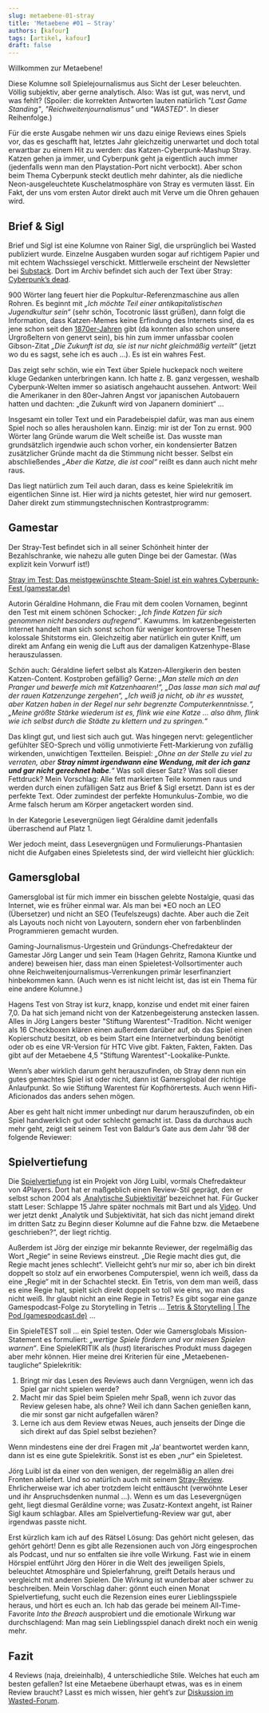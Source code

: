 ```yaml
---
slug: metaebene-01-stray
title: 'Metaebene #01 – Stray'
authors: [kafour]
tags: [artikel, kafour]
draft: false
---
```


Willkommen zur Metaebene!

Diese Kolumne soll Spielejournalismus aus Sicht der Leser beleuchten. Völlig subjektiv, aber gerne analytisch. Also: Was ist gut, was nervt, und was fehlt?
(Spoiler: die korrekten Antworten lauten natürlich *"Last Game Standing"*, *"Reichweitenjournalismus"* und *"WASTED"*. In dieser Reihenfolge.)

Für die erste Ausgabe nehmen wir uns dazu einige Reviews eines Spiels vor, das es geschafft hat, letztes Jahr gleichzeitig unerwartet und doch total erwartbar zu einem Hit zu werden: das Katzen-Cyberpunk-Mashup Stray. Katzen gehen ja immer, und Cyberpunk geht ja eigentlich auch immer (jedenfalls wenn man den Playstation-Port nicht verbockt). Aber schon beim Thema Cyberpunk steckt deutlich mehr dahinter, als die niedliche Neon-ausgeleuchtete Kuschelatmosphäre von Stray es vermuten lässt. Ein Fakt, der uns vom ersten Autor direkt auch mit Verve um die Ohren gehauen wird.

<!--truncate-->

## Brief & Sigl

Brief und Sigl ist eine Kolumne von Rainer Sigl, die ursprünglich bei Wasted publiziert wurde. Einzelne Ausgaben wurden sogar auf richtigem Papier und mit echtem Wachssiegel verschickt. Mittlerweile erscheint der Newsletter bei [Substack](https://rainersigl.substack.com/). Dort im Archiv befindet sich auch der Text über Stray: [Cyberpunk’s dead](https://rainersigl.substack.com/p/cyberpunks-dead-23-03-18).

900 Wörter lang feuert hier die Popkultur-Referenzmaschine aus allen Rohren. Es beginnt mit *„Ich möchte Teil einer antikapitalistischen Jugendkultur sein“* (sehr schön, Tocotronic lässt grüßen), dann folgt die Information, dass Katzen-Memes keine Erfindung des Internets sind, da es jene schon seit den [1870er-Jahren](https://en.wikipedia.org/wiki/Lolcat) gibt (da konnten also schon unsere Urgroßeltern von genervt sein), bis hin zum immer unfassbar coolen Gibson-Zitat *„Die Zukunft ist da, sie ist nur nicht gleichmäßig verteilt“* (jetzt wo du es sagst, sehe ich es auch …). Es ist ein wahres Fest.

Das zeigt sehr schön, wie ein Text über Spiele huckepack noch weitere kluge Gedanken unterbringen kann. Ich hatte z. B. ganz vergessen, weshalb Cyberpunk-Welten immer so asiatisch angehaucht aussehen. Antwort: Weil die Amerikaner in den 80er-Jahren Angst vor japanischen Autobauern hatten und dachten: „die Zukunft wird von Japanern dominiert“ …

Insgesamt ein toller Text und ein Paradebeispiel dafür, was man aus einem Spiel noch so alles herausholen kann. Einzig: mir ist der Ton zu ernst. 900 Wörter lang Gründe warum die Welt scheiße ist. Das wusste man grundsätzlich irgendwie auch schon vorher, ein kondensierter Batzen zusätzlicher Gründe macht da die Stimmung nicht besser. Selbst ein abschließendes *„Aber die Katze, die ist cool“* reißt es dann auch nicht mehr raus.

Das liegt natürlich zum Teil auch daran, dass es keine Spielekritik im eigentlichen Sinne ist. Hier wird ja nichts getestet, hier wird nur gemosert. Daher direkt zum stimmungstechnischen Kontrastprogramm:

## Gamestar

Der Stray-Test befindet sich in all seiner Schönheit hinter der Bezahlschranke, wie nahezu alle guten Dinge bei der Gamestar. (Was explizit kein Vorwurf ist!)

[Stray im Test: Das meistgewünschte Steam-Spiel ist ein wahres Cyberpunk-Fest (gamestar.de)](https://www.gamestar.de/artikel/stray-im-test%2C3382572.html)

Autorin Géraldine Hohmann, die Frau mit dem coolen Vornamen, beginnt den Test mit einem schönen Schocker: *„Ich finde Katzen für sich genommen nicht besonders aufregend“*. Kawumms. Im katzenbegeisterten Internet handelt man sich sonst schon für weniger kontroverse Thesen kolossale Shitstorms ein. Gleichzeitig aber natürlich ein guter Kniff, um direkt am Anfang ein wenig die Luft aus der damaligen Katzenhype-Blase herauszulassen.

Schön auch: Géraldine liefert selbst als Katzen-Allergikerin den besten Katzen-Content. Kostproben gefällig? Gerne: *„Man stelle mich an den Pranger und bewerfe mich mit Katzenhaaren!“, „Das lasse man sich mal auf der rauen Katzenzunge zergehen“,  „Ich weiß ja nicht, ob ihr es wusstet, aber Katzen haben in der Regel nur sehr begrenzte Computerkenntnisse.“, „Meine größte Stärke wiederum ist es, flink wie eine Katze … also ähm, flink wie ich selbst durch die Städte zu klettern und zu springen.“*

Das klingt gut, und liest sich auch gut. Was hingegen nervt: gelegentlicher gefühlter SEO-Sprech und völlig unmotivierte Fett-Markierung von zufällig wirkenden, unwichtigen Textteilen. Beispiel: *„Ohne an der Stelle zu viel zu verraten, aber **Stray nimmt irgendwann eine Wendung, mit der ich ganz und gar nicht gerechnet habe**.“* Was soll dieser Satz? Was soll dieser Fettdruck? Mein Vorschlag: Alle fett markierten Teile kommen raus und werden durch einen zufälligen Satz aus Brief & Sigl ersetzt. Dann ist es der perfekte Text. Oder zumindest der perfekte Homunkulus-Zombie, wo die Arme falsch herum am Körper angetackert worden sind.

In der Kategorie Lesevergnügen liegt Géraldine damit jedenfalls überraschend auf Platz 1.

Wer jedoch meint, dass Lesevergnügen und Formulierungs-Phantasien nicht die Aufgaben eines Spieletests sind, der wird vielleicht hier glücklich:

## Gamersglobal

Gamersglobal ist für mich immer ein bisschen gelebte Nostalgie, quasi das Internet, wie es früher einmal war. Als man bei \*EO noch an LEO (Übersetzer) und nicht an SEO (Teufelszeugs) dachte. Aber auch die Zeit als Layouts noch nicht von Layoutern, sondern eher von farbenblinden Programmieren gemacht wurden.

Gaming-Journalismus-Urgestein und Gründungs-Chefredakteur der Gamestar Jörg Langer und sein Team (Hagen Gehritz, Ramona Kiuntke und andere) beweisen hier, dass man einen Spieletest-Vollsortimenter auch ohne Reichweitenjournalismus-Verrenkungen primär leserfinanziert hinbekommen kann. (Auch wenn es ist nicht leicht ist, das ist ein Thema für eine andere Kolumne.)

Hagens Test von Stray ist kurz, knapp, konzise und endet mit einer fairen 7,0. Da hat sich jemand nicht von der Katzenbegeisterung anstecken lassen. Alles in Jörg Langers bester "Stiftung Warentest"-Tradition. Nicht weniger als 16 Checkboxen klären einen außerdem darüber auf, ob das Spiel einen Kopierschutz besitzt, ob es beim Start eine Internetverbindung benötigt oder ob es eine VR-Version für HTC Vive gibt. Fakten, Fakten, Fakten. Das gibt auf der Metaebene 4,5 "Stiftung Warentest"-Lookalike-Punkte.

Wenn’s aber wirklich darum geht herauszufinden, ob Stray denn nun ein gutes gemachtes Spiel ist oder nicht, dann ist Gamersglobal der richtige Anlaufpunkt. So wie Stiftung Warentest für Kopfhörertests. Auch wenn Hifi-Aficionados das anders sehen mögen.

Aber es geht halt nicht immer unbedingt nur darum herauszufinden, ob ein Spiel handwerklich gut oder schlecht gemacht ist. Dass da durchaus auch mehr geht, zeigt seit seinem Test von Baldur’s Gate aus dem Jahr ’98 der folgende Reviewer:

## Spielvertiefung

Die [Spielvertiefung](https://www.spielvertiefung.de/) ist ein Projekt von Jörg Luibl,
vormals Chefredakteur von 4Players. 
Dort hat er maßgeblich einen Review-Stil geprägt, den er selbst schon 2004 als ‚[Analytische Subjektivität](https://www.4players.de/4players.php/kolumne/Spielkultur/70/Objektivitaet_Gibt_es_nicht.html)‘ bezeichnet hat. 
Für Gucker statt Leser: Schlappe 15 Jahre später nochmals mit Bart und als [Video](https://www.4players.de/4players.php/tvplayer/4PlayersTV/Alle/8282/136105/Der_4P-Kommentar/Objektiv_subjektiv__-_ja_was_denn_jetzt.html). 
Und wer jetzt denkt „Analytik und Subjektivität, 
hat sich das nicht jemand direkt im dritten Satz zu Beginn dieser Kolumne auf die Fahne bzw. die Metaebene geschrieben?“, der liegt richtig.

Außerdem ist Jörg der einzige mir bekannte Reviewer, der regelmäßig das Wort „Regie“ in seine Reviews einstreut. „Die Regie macht dies gut, die Regie macht jenes schlecht“. Vielleicht geht’s nur mir so, aber ich bin direkt doppelt so stolz auf ein erworbenes Computerspiel, wenn ich weiß, dass da eine „Regie“ mit in der Schachtel steckt. Ein Tetris, von dem man weiß, dass es eine Regie hat, spielt sich direkt doppelt so toll wie eins, wo man das nicht weiß. Ihr glaubt nicht an eine Regie in Tetris? Es gibt sogar eine ganze Gamespodcast-Folge zu Storytelling in Tetris … [Tetris & Storytelling | The Pod (gamespodcast.de)](https://www.gamespodcast.de/2019/05/21/tetris-storytelling/) …

Ein SpieleTEST soll … ein Spiel testen. Oder wie Gamersglobals Mission-Statement es formuliert: *„wertige Spiele fördern und vor miesen Spielen warnen“*. Eine SpieleKRITIK als (*hust*) literarisches Produkt muss dagegen aber mehr können. Hier meine drei Kriterien für eine „Metaebenen-taugliche“ Spielekritik:

1. Bringt mir das Lesen des Reviews auch dann Vergnügen, wenn ich das Spiel gar nicht spielen werde?
2. Macht mir das Spiel beim Spielen mehr Spaß, wenn ich zuvor das Review gelesen habe, als ohne? Weil ich dann Sachen genießen kann, die mir sonst gar nicht aufgefallen wären?
3. Lerne ich aus dem Review etwas Neues, auch jenseits der Dinge die sich direkt auf das Spiel selbst beziehen?

Wenn mindestens eine der drei Fragen mit ‚Ja‘ beantwortet werden kann, 
dann ist es eine gute Spielekritik. Sonst ist es eben „nur“ ein Spieletest.

Jörg Luibl ist da einer von den wenigen, der regelmäßig an allen drei Fronten abliefert. 
Und so natürlich auch mit seinem [Stray-Review](https://www.spielvertiefung.de/post/stray-in-der-rezension-zum-lesen-und-h%C3%B6ren). 
Ehrlicherweise war ich aber trotzdem leicht enttäuscht (verwöhnte Leser und ihr Anspruchsdenken nunmal …). 
Wenn es um das Lesevergnügen geht, liegt diesmal Geráldine vorne; was Zusatz-Kontext angeht, ist Rainer Sigl kaum schlagbar. 
Alles am Spielvertiefung-Review war gut, aber irgendwas passte nicht.  

Erst kürzlich kam ich auf des Rätsel Lösung: Das gehört nicht gelesen, das gehört gehört! 
Denn es gibt alle Rezensionen auch von Jörg eingesprochen als Podcast,
und nur so entfalten sie ihre volle Wirkung. 
Fast wie in einem Hörspiel entführt Jörg den Hörer in die Welt des jeweiligen Spiels, 
beleuchtet Atmosphäre und Spielerfahrung, greift Details heraus und vergleicht mit anderen Spielen.
Die Wirkung ist wunderbar aber schwer zu beschreiben. Mein Vorschlag daher: 
gönnt euch einen Monat Spielvertiefung, sucht euch die Rezension eines eurer Lieblingsspiele
heraus, und hört es euch an. 
Ich hab das gerade bei meinem All-Time-Favorite *Into the Breach* ausprobiert und
die emotionale Wirkung war durchschlagend:
Man mag sein Lieblingsspiel danach direkt noch ein wenig mehr.

## Fazit

4 Reviews (naja, dreieinhalb), 4 unterschiedliche Stile.
Welches hat euch am besten gefallen? Ist eine Metaebene überhaupt etwas, was es in einem Review 
braucht? Lasst es mich wissen,
hier geht’s zur [Diskussion im Wasted-Forum](https://community.wasted.de/c/m10z/11).
